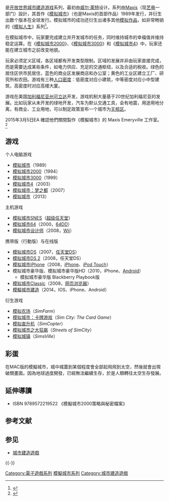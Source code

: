 {{About|电子游戏系列|第一作|模擬城市 (1989年遊戲)|2013年游戏|模拟城市 (2013年游戏)}}

{{NoteTA
| G1=Games
}}
{{Infobox VG series
| title = 模拟城市系列
| english = SimCity
| image =
| caption =
| developer = [[Maxis|Maxis]]<br/>[[Tilted_Mill_Entertainment|Tilted Mill Entertainment]]<br/>[[Aspyr_Media|Aspyr Media]]<br/>[[Full_Fat|Full Fat]]<br/>[[英宝格|英宝格]]<br/>[[任天堂情報開發本部|任天堂情報開發本部]]<br/>[[HAL研究所|HAL研究所]]<br/>[[Babaroga_(游戏公司)|Babaroga]]
| publisher = [[艺电|艺电]]<br/>[[Brøderbund|Brøderbund]]<br/>[[Maxis|Maxis]]<br/>[[任天堂|任天堂]]<br/>[[Superior_Software|Superior Software]]<br/>[[Acornsoft|Acornsoft]]<br/>[[英宝格|英宝格]]<br/>[[Zoo_Digital_Publishing|Zoo Digital Publishing]]
| creator = [[威爾·萊特|威爾·萊特]]
| platforms = {{collapsible list|
| [[Microsoft_Windows|Microsoft Windows]]
| [[Linux|Linux]]
| [[Mac_OS|Mac OS]]
| [[Wii|Wii]]
| [[PlayStation|PlayStation]]
| [[64DD|任天堂64DD]]
| [[PlayStation_Network|PlayStation Network]]
| [[任天堂DS|任天堂DS]]
| [[Acorn_Archimedes|Acorn Archimedes]]
| [[Acorn_Electron|Acorn Electron]]
| [[Amiga|Amiga]]
| [[Amiga_CDTV|Amiga CDTV]]
| [[Amstrad_CPC|Amstrad CPC]]
| [[Atari_ST|Atari ST]]
| [[BBC_Micro|BBC Micro]]
| [[Commodore_64|Commodore 64]]
| [[DESQview|DESQview]]
| [[DOS|DOS]]
| [[EPOC_(电脑)|EPOC32]]
| [[FM_Towns|FM Towns]]
| [[iOS|iOS]]
| [[NEC_PC-9801|PC-98]]
| [[Game_Boy_Advance|Game Boy Advance]]
| [[OLPC_XO-1|OLPC XO-1]]
| [[IBM_OS/2|OS/2]]
| [[NeWS|NeWS]]
| [[网页游戏|电脑浏览器]]
| [[超级任天堂|超级任天堂]]
| [[Tk_(电脑)|Tk]]
| [[Unix|Unix]]
| [[X_Window_System|X11]]
| [[Tcl|TCL]]
| [[Sinclair_ZX_Spectrum|Sinclair ZX Spectrum]]
}}
| first release version = [[模拟城市_(1989年游戏)|模拟城市]]
| first release date = 1989年10月3日
| latest release version = [[模擬城市建造|模擬城市建造]]
| latest release date = 2014年10月23日
| genre = [[城市建造遊戲|城市建造]]
| spinoffs = [[模拟农场|模拟农场]]<br/>[[模拟城市：卡牌游戏|模拟城市：卡牌游戏]]<br/>[[模拟直升机|模拟直升机]]<br/>[[模拟城市之大狂飙|模拟城市之大狂飙]]<br/>[[模拟城镇|模拟城镇]]<br/>[[模拟人生系列|模拟人生]]
| website =
}}

{{vgsname|模拟城市|en=SimCity}}是[[開放世界|开放世界]][[城市建造遊戲|城市建造游戏]]系列，最初由[[威爾·萊特|威尔·莱特]]设计。系列由[[Maxis|Maxis]]（现[[艺电|艺电]]一部门）設計，其首作《[[模擬城市_(1989年遊戲)|模拟城市]]》（也是Maxis的首部作品）1989年发行，并衍生出数个版本在全球发行。模拟城市的成功还衍生出诸多其他[[模拟系列列表|模拟作品]]，如非常畅销的《[[模拟人生系列|模拟人生]]》系列<ref name="best-selling">{{cite web |url=http://www.gamespot.com/pc/strategy/simslivinlarge/news_2857556.html |title=The Sims overtakes Myst |accessdate=March 17, 2008 |author=Walker, Trey |date=March 22, 2002 |work=[[GameSpot|GameSpot]] |publisher=[[CNET_Networks|CNET Networks]] |archive-date=2007-10-08 |archive-url=https://web.archive.org/web/20071008173552/http://www.gamespot.com/pc/strategy/simslivinlarge/news_2857556.html |dead-url=no }}</ref>。

在模拟城市中，玩家要完成建立并开发城市的任务，同时维持城市的幸福值并维持稳定运算。在《[[模擬城市2000|模拟城市2000]]》、《[[模拟城市3000|模拟城市3000]]》和《[[模拟城市4|模拟城市4]]》中，玩家还能在建立城市之前改变地貌。

玩家必须定义区域，各区域都有开发类型限制。区域的发展并非由玩家直接完成，而是需要达成某些条件，如电力供应、充足的交通枢纽，以及合适的税收。绿色的居住区供市民居住，蓝色的商业区发展商店和办公室；黄色的工业区建立工厂、研究所和农田。游戏有三种[[人口密度|人口密度]]：低密度对应小建筑，中等密度对应小中型建筑，高密度时对应高楼大厦。

游戏在美国[[加利福尼亚州|加利福尼亚州]][[可立达|可立达]]开发，游戏机制大量基于20世纪加利福尼亚的发展。比如玩家从未开发的绿地开发，汽车为默认交通工具，会有地震，用途用地分离，有商业、工业用地，可以制定政策宣布一个城市为[[無核武地帶|无核区]]。

2015年3月5日EA 確認他們關閉製作《模擬城市》的 Maxis Emeryville 工作室。<ref>{{Cite web |url=http://chinese.engadget.com/2015/03/05/ea-shuts-down-maxis-studio-sims/?ncid=rss_truncated |title=存档副本 |access-date=2015-03-05 |archive-date=2020-06-26 |archive-url=https://web.archive.org/web/20200626051716/http://chinese.engadget.com/2015/03/05/ea-shuts-down-maxis-studio-sims/?ncid=rss_truncated |dead-url=no }}</ref>

== 游戏 ==

; 个人电脑游戏
*[[模擬城市_(1989年遊戲)|模拟城市]]（1989）
*[[模擬城市2000|模拟城市2000]]（1994）
* [[模拟城市3000|模拟城市3000]]（1999）
* [[模拟城市4|模拟城市4]]（2003）
*[[模擬城市：夢之都|模拟城市：梦之都]]（2007）
* [[模拟城市_(2013年游戏)|模拟城市]]（2013）

; 主机游戏
* [[模拟城市SNES|模拟城市SNES]]（[[超级任天堂|超级任天堂]]）
* [[模拟城市64|模拟城市64]]（2000，[[64DD|64DD]]）
* [[模拟城市设计师|模拟城市设计师]]（2008，[[Wii|Wii]]）

; 携带版（行動版）与在线版
* [[模拟城市DS|模拟城市DS]]（2007，[[任天堂DS|任天堂DS]]）
* [[模拟城市DS_2|模拟城市DS 2]]（2008，任天堂DS）
* [[模拟城市iPhone|模拟城市iPhone]]（2008，[[iPhone|iPhone]]、[[iPod_Touch|iPod Touch]]）
* 模拟城市豪华版、模拟城市豪华版HD（2010，iPhone、[[Android|Android]]）
** 模拟城市豪华版 Blackberry Playbook版
* [[模拟城市Classic|模拟城市Classic]]（2008，[[网页游戏|网页浏览器]]）
* [[模擬城市建造|模擬城市建造]]（2014，IOS、iPhone、Android）

; 衍生游戏
* [[模拟农场|模拟农场]]（''SimFarm''）
* [[模拟城市：卡牌游戏|模拟城市：卡牌游戏]]（''Sim City: The Card Game''）
* [[模拟直升机|模拟直升机]]（''SimCopter''）
* [[模拟城市之大狂飙|模拟城市之大狂飙]]（''Streets of SimCity''）
* [[模拟城镇|模拟城镇]]（''SimsVille''）

==彩蛋==
在MAC版的模擬城市，城中城蓋到某個程度會全部起飛飛到太空，然後就會出現破關畫面。因為地球過度開發，已經無法繼續生存，於是人類轉往太空生存發展。

==延伸導讀==
*ISBN 9789572219522 《模擬城市2000策略與秘密檔案》

== 参考文献 ==
{{Reflist|30em}}

== 参见 ==
* [[城市建造遊戲|城市建造遊戲]]

{{-}}
{{模拟系列}}
{{艺电}}

{{DEFAULTSORT:SimCity}}
[[Category:電子遊戲系列|Category:電子遊戲系列]]
[[Category:模擬城市系列|]]
[[Category:城市建造遊戲|Category:城市建造遊戲]]